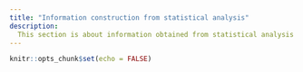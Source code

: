 ```yaml
---
title: "Information construction from statistical analysis"
description:
  This section is about information obtained from statistical analysis and needed for decision making.
---
```

  
```r
knitr::opts_chunk$set(echo = FALSE)
```
